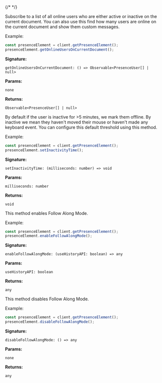 {/* <script>var SUPERFLOW_TOOLBAR_API_KEY="aU1MxKP0rca2UXwKi8bl"; var SUPERFLOW_TOOLBAR_PROJECT_ID="8447060215973283";</script> */}
<script id="setWindowVariableScript" src="https://snippyly-demo-html-dev.web.app/set-window-variable.js?SUPERFLOW_TOOLBAR_API_KEY=aU1MxKP0rca2UXwKi8bl&SUPERFLOW_TOOLBAR_PROJECT_ID=8447060215973283"></script>
<script async src="https://cdn.jsdelivr.net/npm/@usesuperflow/toolbar/superflow.min.js"></script>

<Steps>

<Step title="getOnlineUsersOnCurrentDocument()">
Subscribe to a list of all online users who are either active or inactive on the current document. You can also use this find how many users are online on the current document and show them custom messages.

Example:
```jsx
const presenceElement = client.getPresenceElement();
presenceElement.getOnlineUsersOnCurrentDocument();
```

**Signature:** 
```
getOnlineUsersOnCurrentDocument: () => Observable<PresenceUser[] | null>
```

**Params:** 
```
none
```

**Returns:** 
```
Observable<PresenceUser[] | null>
```


</Step>

<Step title="setInactivityTime()">
By default if the user is inactive for >5 minutes, we mark them offline. By inactive we mean they haven't moved their mouse or haven't made any keyboard event. You can configure this default threshold using this method.

Example:
```jsx
const presenceElement = client.getPresenceElement();
presenceElement.setInactivityTime();
```

**Signature:** 
```
setInactivityTime: (milliseconds: number) => void
```

**Params:** 
```
milliseconds: number
```

**Returns:** 
```
void
```

</Step>

<Step title="enableFollowAlongMode()">

This method enables Follow Along Mode.


Example:
```jsx
const presenceElement = client.getPresenceElement();
presenceElement.enableFollowAlongMode();
```

**Signature:** 
```
enableFollowAlongMode: (useHistoryAPI: boolean) => any
```

**Params:** 
```
useHistoryAPI: boolean
```

**Returns:** 
```
any
```

</Step>

<Step title="disableFollowAlongMode()">
This method disables Follow Along Mode.

Example:
```jsx
const presenceElement = client.getPresenceElement();
presenceElement.disableFollowAlongMode();
```

**Signature:**  
```
disableFollowAlongMode: () => any
```

**Params:** 
```
none
```

**Returns:**  
```
any
```


</Step>

</Steps>